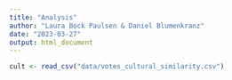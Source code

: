 ```yaml
---
title: "Analysis"
author: "Laura Bock Paulsen & Daniel Blumenkranz"
date: "2023-03-27"
output: html_document
---
```



```r
cult <- read_csv("data/votes_cultural_similarity.csv")
```

```r

```

